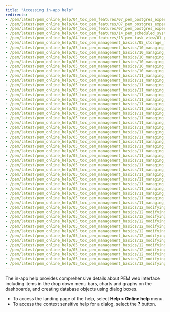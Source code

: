 ```yaml
---
title: "Accessing in-app help"
redirects:
- /pem/latest/pem_online_help/04_toc_pem_features/07_pem_postgres_expert/01_pe_schema_config_expert_recommendations/
- /pem/latest/pem_online_help/04_toc_pem_features/07_pem_postgres_expert/02_pe_security_expert_recommendations/
- /pem/latest/pem_online_help/04_toc_pem_features/07_pem_postgres_expert/03_pe_configuration_expert_recommendations/
- /pem/latest/pem_online_help/04_toc_pem_features/14_pem_scheduled_system_jobs/
- /pem/latest/pem_online_help/04_toc_pem_features/18_pem_task_view/01_pem_log_view/
- /pem/latest/pem_online_help/05_toc_pem_management_basics/05_storage_manager/
- /pem/latest/pem_online_help/05_toc_pem_management_basics/10_managing_cluster_objects/01_database_dialog/
- /pem/latest/pem_online_help/05_toc_pem_management_basics/10_managing_cluster_objects/02_move_objects/
- /pem/latest/pem_online_help/05_toc_pem_management_basics/10_managing_cluster_objects/02_move_objects/
- /pem/latest/pem_online_help/05_toc_pem_management_basics/10_managing_cluster_objects/03_resource_group_dialog/
- /pem/latest/pem_online_help/05_toc_pem_management_basics/10_managing_cluster_objects/05_tablespace_dialog/
- /pem/latest/pem_online_help/05_toc_pem_management_basics/10_managing_cluster_objects/06_role_reassign_dialog/
- /pem/latest/pem_online_help/05_toc_pem_management_basics/11_managing_database_objects/
- /pem/latest/pem_online_help/05_toc_pem_management_basics/11_managing_database_objects/01_cast_dialog/
- /pem/latest/pem_online_help/05_toc_pem_management_basics/11_managing_database_objects/02_collation_dialog/
- /pem/latest/pem_online_help/05_toc_pem_management_basics/11_managing_database_objects/03_domain_dialog/
- /pem/latest/pem_online_help/05_toc_pem_management_basics/11_managing_database_objects/04_domain_constraint_dialog/
- /pem/latest/pem_online_help/05_toc_pem_management_basics/11_managing_database_objects/05_event_trigger_dialog/
- /pem/latest/pem_online_help/05_toc_pem_management_basics/11_managing_database_objects/06_extension_dialog/
- /pem/latest/pem_online_help/05_toc_pem_management_basics/11_managing_database_objects/07_foreign_data_wrapper_dialog/
- /pem/latest/pem_online_help/05_toc_pem_management_basics/11_managing_database_objects/08_foreign_server_dialog/
- /pem/latest/pem_online_help/05_toc_pem_management_basics/11_managing_database_objects/09_foreign_table_dialog/
- /pem/latest/pem_online_help/05_toc_pem_management_basics/11_managing_database_objects/10_fts_configuration_dialog/
- /pem/latest/pem_online_help/05_toc_pem_management_basics/11_managing_database_objects/11_fts_dictionary_dialog/
- /pem/latest/pem_online_help/05_toc_pem_management_basics/11_managing_database_objects/12_fts_parser_dialog/
- /pem/latest/pem_online_help/05_toc_pem_management_basics/11_managing_database_objects/13_fts_template_dialog/
- /pem/latest/pem_online_help/05_toc_pem_management_basics/11_managing_database_objects/14_function_dialog/
- /pem/latest/pem_online_help/05_toc_pem_management_basics/11_managing_database_objects/15_language_dialog/
- /pem/latest/pem_online_help/05_toc_pem_management_basics/11_managing_database_objects/16_materialized_view_dialog/
- /pem/latest/pem_online_help/05_toc_pem_management_basics/11_managing_database_objects/17_package_dialog/
- /pem/latest/pem_online_help/05_toc_pem_management_basics/11_managing_database_objects/18_procedure_dialog/
- /pem/latest/pem_online_help/05_toc_pem_management_basics/11_managing_database_objects/19_publication_dialog/
- /pem/latest/pem_online_help/05_toc_pem_management_basics/11_managing_database_objects/20_schema_dialog/
- /pem/latest/pem_online_help/05_toc_pem_management_basics/11_managing_database_objects/21_sequence_dialog/
- /pem/latest/pem_online_help/05_toc_pem_management_basics/11_managing_database_objects/22_subscription_dialog/
- /pem/latest/pem_online_help/05_toc_pem_management_basics/11_managing_database_objects/23_synonym_dialog/
- /pem/latest/pem_online_help/05_toc_pem_management_basics/11_managing_database_objects/24_trigger_function_dialog/
- /pem/latest/pem_online_help/05_toc_pem_management_basics/11_managing_database_objects/25_type_dialog/
- /pem/latest/pem_online_help/05_toc_pem_management_basics/11_managing_database_objects/26_user_mapping_dialog/
- /pem/latest/pem_online_help/05_toc_pem_management_basics/11_managing_database_objects/27_view_dialog/
- /pem/latest/pem_online_help/05_toc_pem_management_basics/12_modifying_tables/
- /pem/latest/pem_online_help/05_toc_pem_management_basics/12_modifying_tables/01_check_dialog/
- /pem/latest/pem_online_help/05_toc_pem_management_basics/12_modifying_tables/02_column_dialog/
- /pem/latest/pem_online_help/05_toc_pem_management_basics/12_modifying_tables/03_compound_trigger_dialog/
- /pem/latest/pem_online_help/05_toc_pem_management_basics/12_modifying_tables/04_exclusion_constraint_dialog/
- /pem/latest/pem_online_help/05_toc_pem_management_basics/12_modifying_tables/05_foreign_key_dialog/
- /pem/latest/pem_online_help/05_toc_pem_management_basics/12_modifying_tables/06_index_dialog/
- /pem/latest/pem_online_help/05_toc_pem_management_basics/12_modifying_tables/07_primary_key_dialog/
- /pem/latest/pem_online_help/05_toc_pem_management_basics/12_modifying_tables/08_rls_policy_dialog/
- /pem/latest/pem_online_help/05_toc_pem_management_basics/12_modifying_tables/09_rule_dialog/
- /pem/latest/pem_online_help/05_toc_pem_management_basics/12_modifying_tables/10_table_dialog/
- /pem/latest/pem_online_help/05_toc_pem_management_basics/12_modifying_tables/11_trigger_dialog/
- /pem/latest/pem_online_help/05_toc_pem_management_basics/12_modifying_tables/12_unique_constraint_dialog/
---
```


The in-app help provides comprehensive details about PEM web interface including items in the drop down menu bars, charts and graphs on the dashboards, and creating database objects using dialog boxes.

- To access the landing page of the help, select **Help > Online help** menu. 
- To access the context sensitive help for a dialog, select the **?** button.
